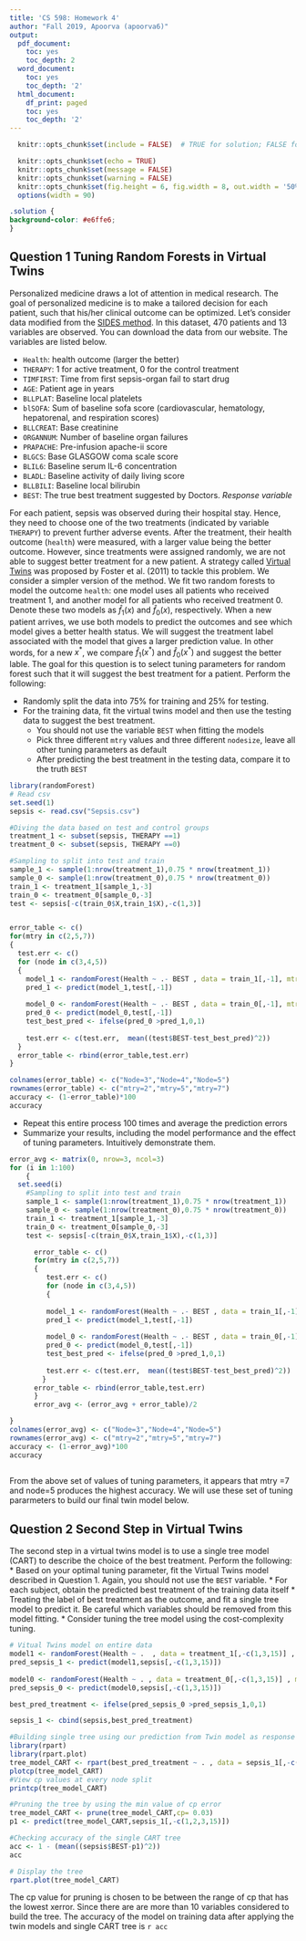 ```yaml
---
title: 'CS 598: Homework 4'
author: "Fall 2019, Apoorva (apoorva6)"
output:
  pdf_document:
    toc: yes
    toc_depth: 2
  word_document:
    toc: yes
    toc_depth: '2'
  html_document:
    df_print: paged
    toc: yes
    toc_depth: '2'
---
```


```r
  knitr::opts_chunk$set(include = FALSE)  # TRUE for solution; FALSE for questions set

  knitr::opts_chunk$set(echo = TRUE)
  knitr::opts_chunk$set(message = FALSE)
  knitr::opts_chunk$set(warning = FALSE)
  knitr::opts_chunk$set(fig.height = 6, fig.width = 8, out.width = '50%', fig.align = "center")
  options(width = 90)
```

```css
.solution {
background-color: #e6ffe6;
}
```


## Question 1 Tuning Random Forests in Virtual Twins

Personalized medicine draws a lot of attention in medical research. The goal of personalized medicine is to make a tailored decision for each patient, such that his/her clinical outcome can be optimized. Let's consider data modified from the [SIDES method](http://biopharmnet.com/subgroup-analysis-software/). In this dataset, 470 patients and 13 variables are observed. You can download the data from our website. The variables are listed below. 

* `Health`: health outcome (larger the better)
* `THERAPY`: 1 for active treatment, 0 for the control treatment
* `TIMFIRST`: Time from first sepsis-organ fail to start drug
* `AGE`: Patient age in years
* `BLLPLAT`: Baseline local platelets
* `blSOFA`: Sum of baseline sofa score (cardiovascular, hematology, hepatorenal, and respiration scores)
* `BLLCREAT`: Base creatinine
* `ORGANNUM`: Number of baseline organ failures
* `PRAPACHE`: Pre-infusion apache-ii score
* `BLGCS`: Base GLASGOW coma scale score
* `BLIL6`: Baseline serum IL-6 concentration
* `BLADL`: Baseline activity of daily living score
* `BLLBILI`: Baseline local bilirubin
* `BEST`: The true best treatment suggested by Doctors. *Response variable*

For each patient, sepsis was observed during their hospital stay. Hence, they need to choose one of the two treatments (indicated by variable `THERAPY`) to prevent further adverse events. After the treatment, their health outcome (`health`) were measured, with a larger value being the better outcome. However, since treatments were assigned randomly, we are not able to suggest better treatment for a new patient. A strategy called [Virtual Twins](https://onlinelibrary.wiley.com/doi/abs/10.1002/sim.4322) was proposed by Foster et al. (2011) to tackle this problem. We consider a simpler version of the method. We fit two random forests to model the outcome `health`: one model uses all patients who received treatment 1, and another model for all patients who received treatment 0. Denote these two models as $\widehat f_1(x)$ and $\widehat f_0(x)$, respectively. When a new patient arrives, we use both models to predict the outcomes and see which model gives a better health status. We will suggest the treatment label associated with the model that gives a larger prediction value. In other words, for a new $x^\ast$, we compare $\widehat f_1(x^\ast)$ and $\widehat f_0(x^\ast)$ and suggest the better lable. The goal for this question is to select tuning parameters for random forest such that it will suggest the best treatment for a patient. Perform the following:

* Randomly split the data into 75% for training and 25% for testing.
* For the training data, fit the virtual twins model and then use the testing data to suggest the best treatment. 
  + You should not use the variable `BEST` when fitting the models
  + Pick three different `mtry` values and three different `nodesize`, leave all other tuning parameters as default
  + After predicting the best treatment in the testing data, compare it to the truth `BEST`

```r

library(randomForest)
# Read csv
set.seed(1)
sepsis <- read.csv("Sepsis.csv")

#Diving the data based on test and control groups
treatment_1 <- subset(sepsis, THERAPY ==1)
treatment_0 <- subset(sepsis, THERAPY ==0)

#Sampling to split into test and train
sample_1 <- sample(1:nrow(treatment_1),0.75 * nrow(treatment_1))
sample_0 <- sample(1:nrow(treatment_0),0.75 * nrow(treatment_0))
train_1 <- treatment_1[sample_1,-3]
train_0 <- treatment_0[sample_0,-3]
test <- sepsis[-c(train_0$X,train_1$X),-c(1,3)]


error_table <- c()
for(mtry in c(2,5,7))
{
  test.err <- c()
  for (node in c(3,4,5))
  {
    model_1 <- randomForest(Health ~ .- BEST , data = train_1[,-1], mtry=mtry, nodesize=node)
    pred_1 <- predict(model_1,test[,-1])
    
    model_0 <- randomForest(Health ~ .- BEST , data = train_0[,-1], mtry=mtry, nodesize=node)
    pred_0 <- predict(model_0,test[,-1])
    test_best_pred <- ifelse(pred_0 >pred_1,0,1)
    
    test.err <- c(test.err,  mean((test$BEST-test_best_pred)^2)) 
  }
  error_table <- rbind(error_table,test.err)
}

colnames(error_table) <- c("Node=3","Node=4","Node=5")
rownames(error_table) <- c("mtry=2","mtry=5","mtry=7")
accuracy <- (1-error_table)*100
accuracy
```

* Repeat this entire process 100 times and average the prediction errors
* Summarize your results, including the model performance and the effect of tuning parameters. Intuitively demonstrate them.

```r

error_avg <- matrix(0, nrow=3, ncol=3)
for (i in 1:100)
    {
  set.seed(i)
    #Sampling to split into test and train
    sample_1 <- sample(1:nrow(treatment_1),0.75 * nrow(treatment_1))
    sample_0 <- sample(1:nrow(treatment_0),0.75 * nrow(treatment_0))
    train_1 <- treatment_1[sample_1,-3]
    train_0 <- treatment_0[sample_0,-3]
    test <- sepsis[-c(train_0$X,train_1$X),-c(1,3)] 

      error_table <- c()
      for(mtry in c(2,5,7))
      {
         test.err <- c()
         for (node in c(3,4,5))
         {
           
         model_1 <- randomForest(Health ~ .- BEST , data = train_1[,-1], mtry=mtry, nodesize=node)
         pred_1 <- predict(model_1,test[,-1])
    
         model_0 <- randomForest(Health ~ .- BEST , data = train_0[,-1], mtry=mtry, nodesize=node)
         pred_0 <- predict(model_0,test[,-1])
         test_best_pred <- ifelse(pred_0 >pred_1,0,1)
        
         test.err <- c(test.err,  mean((test$BEST-test_best_pred)^2)) 
        }
      error_table <- rbind(error_table,test.err)
      }
      error_avg <- (error_avg + error_table)/2

}
colnames(error_avg) <- c("Node=3","Node=4","Node=5")
rownames(error_avg) <- c("mtry=2","mtry=5","mtry=7")
accuracy <- (1-error_avg)*100
accuracy  
  
```

From the above set of values of tuning parameters, it appears that mtry =7 and node=5 produces the highest accuracy. We will use these set of tuning pararmeters to build our final twin model below.

## Question 2 Second Step in Virtual Twins

The second step in a virtual twins model is to use a single tree model (CART) to describe the choice of the best treatment. Perform the following:
* Based on your optimal tuning parameter, fit the Virtual Twins model described in Question 1. Again, you should not use the `BEST` variable. * For each subject, obtain the predicted best treatment of the training data itself
* Treating the label of best treatment as the outcome, and fit a single tree model to predict it. Be careful which variables should be removed from this model fitting.
* Consider tuning the tree model using the cost-complexity tuning.

```r
# Vitual Twins model on entire data
model1 <- randomForest(Health ~ .  , data = treatment_1[,-c(1,3,15)] , mtry=7, nodesize=5)
pred_sepsis_1 <- predict(model1,sepsis[,-c(1,3,15)])
    
model0 <- randomForest(Health ~ . , data = treatment_0[,-c(1,3,15)] , mtry=7, nodesize=5)
pred_sepsis_0 <- predict(model0,sepsis[,-c(1,3,15)])

best_pred_treatment <- ifelse(pred_sepsis_0 >pred_sepsis_1,0,1)

sepsis_1 <- cbind(sepsis,best_pred_treatment)

#Building single tree using our prediction from Twin model as response
library(rpart)
library(rpart.plot)
tree_model_CART <- rpart(best_pred_treatment ~ . , data = sepsis_1[,-c(1,2,3,15)])
plotcp(tree_model_CART)
#View cp values at every node split
printcp(tree_model_CART)
```

```r

#Pruning the tree by using the min value of cp error 
tree_model_CART <- prune(tree_model_CART,cp= 0.03)
p1 <- predict(tree_model_CART,sepsis_1[,-c(1,2,3,15)])

#Checking accuracy of the single CART tree
acc <- 1 - (mean((sepsis$BEST-p1)^2))
acc

```

```r
# Display the tree
rpart.plot(tree_model_CART)

```

The cp value for pruning is chosen to be between the range of cp that has the lowest xerror. Since there are are more than 10 variables considered to build the tree. The accuracy of the model on training data after applying the twin models and single CART tree is `r acc `




